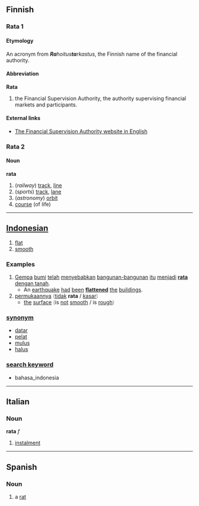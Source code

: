 ==Finnish==

===Rata 1===

====Etymology====

An acronym from '' '''Ra'''hoitus'''ta'''rkastus'', the Finnish name of the financial authority.

====Abbreviation====
'''Rata'''

# the Financial Supervision Authority, the authority supervising financial markets and participants.

====External links====

*[http://www.rahoitustarkastus.fi/english/index.asp The Financial Supervision Authority website in English]

===Rata 2===

====Noun====
'''rata'''

# (''railway'') [[track]], [[line]]
# (''sports'') [[track]], [[lane]]
# (''astronomy'') [[orbit]]
# [[course]] (of life)

----

== [[Indonesian]] ==
# [[flat]]
# [[smooth]]

===Examples===
# [[gempa|Gempa]] [[bumi]] [[telah]] [[sebab|menyebabkan]] [[bangun|bangunan-bangunan]] [[itu]] [[jadi|menjadi]] <u>'''rata''' [[dengan]] [[tanah]]</u>.
#* An [[earthquake]]  [[had]] [[been]] '''[[flatten]]ed''' [[the]] [[building]]s.
# [[muka|permukaannya]] <font color="grey">(</font>[[tidak]] '''rata''' / [[kasar]]<font color="grey">)</font>
#* [[the]] [[surface]] <font color="grey">(</font>is [[not]] [[smooth]] / is [[rough]]<font color="grey">)</font>

=== [[synonym]] ===
* [[datar]]
* [[pelat]]
* [[mulus]]
* [[halus]]

=== [[search keyword]] ===
* bahasa_indonesia

----

==Italian==
===Noun===
'''rata''' ''f''

# [[instalment]]

----

== Spanish ==
=== Noun ===
# a [[rat]]